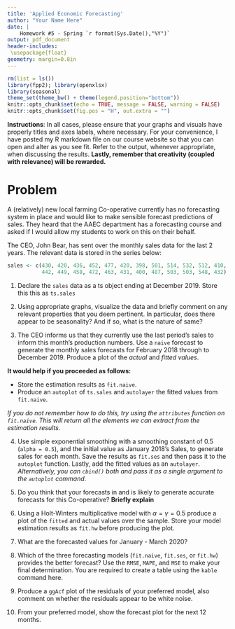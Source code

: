 ```yaml
---
title: 'Applied Economic Forecasting'
author: "Your Name Here"
date: |
    Homework #5 - Spring `r format(Sys.Date(),"%Y")` 
output: pdf_document
header-includes:
 \usepackage{float}
geometry: margin=0.8in
---
```


```r
rm(list = ls())
library(fpp2); library(openxlsx)
library(seasonal)
theme_set(theme_bw() + theme(legend.position="bottom"))
knitr::opts_chunk$set(echo = TRUE, message = FALSE, warning = FALSE)
knitr::opts_chunk$set(fig.pos = "H", out.extra = "") 
```

**Instructions**: In all cases, please ensure that your graphs and visuals have properly titles and axes labels, where necessary. For your convenience, I have posted my R markdown file on our course website so that you can open and alter as you see fit. Refer to the output, whenever appropriate, when discussing the results. **Lastly, remember that creativity (coupled with relevance) will be rewarded.**

# Problem

A (relatively) new local farming Co-operative currently has no forecasting system in  place and would like to make sensible forecast predictions of sales. They heard that the AAEC department has a forecasting course and asked if I would allow my students to work on this on their behalf.

The CEO, John Bear, has sent over the monthly sales data for the last 2 years. The relevant data is stored in the series below:

```r
sales <- c(430, 420, 436, 452, 477, 420, 398, 501, 514, 532, 512, 410,
           442, 449, 458, 472, 463, 431, 400, 487, 503, 503, 548, 432)
```

1. Declare the `sales` data as a ts object ending at December 2019. Store this this as `ts.sales`

2. Using appropriate graphs, visualize the data and briefly comment on any relevant properties that you deem pertinent. In particular, does there appear to be seasonality? And if so, what is the nature of same?

3. \label{naive} The CEO informs us that they currently use the last period's sales to inform this month's production numbers. Use a `naive` forecast to generate the monthly sales forecasts for February 2018 through to December 2019. Produce a plot of the *actual* and *fitted values*. 

**It would help if you proceeded as follows:**

- Store the estimation results as `fit.naive`.
- Produce an `autoplot` of `ts.sales` and `autolayer` the fitted values from `fit.naive`. 

*If you do not remember how to do this, try using the `attributes` function on `fit.naive`. This will return all the elements we can extract from the estimation results.*

4. \label{ses.5} Use simple exponential smoothing with a smoothing constant of 0.5 (`alpha = 0.5`), and the initial value as January 2018's Sales, to generate sales for each month. Save the results as `fit.ses` and then pass it to the `autoplot` function. Lastly, add the fitted values as an `autolayer`. *Alternatively, you can `cbind()` both and pass it as a single argument to the `autoplot` command*.

5. Do you think that your forecasts in \ref{naive} and \ref{ses.5} is likely to generate accurate forecasts for this Co-operative? **Briefly explain**


6. Using a Holt-Winters multiplicative model with $\alpha = \gamma = 0.5$ produce a plot of the `fitted` and actual values over the sample. Store your model estimation results as `fit.hw` before producing the plot.

7. What are the forecasted values for January - March 2020?

8. Which of the three forecasting models (`fit.naive`, `fit.ses`, or `fit.hw`) provides the better forecast? Use the `RMSE`, `MAPE`, and `MSE` to make your final determination. You are required to create a table using the `kable` command here.

9. Produce a `ggAcf` plot of the residuals of your preferred model, also comment on whether the residuals appear to be white noise. 

10. From your preferred model, show the forecast plot for the next 12 months.



